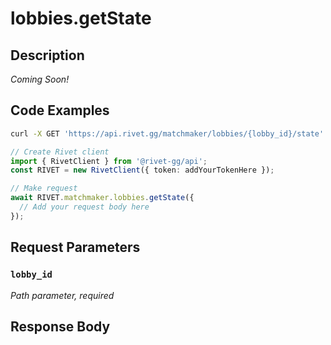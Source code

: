 

# lobbies.getState

## Description

*Coming Soon!*


## Code Examples

<CodeGroup title='Request' tag='GET' label='https://api.rivet.gg/matchmaker/lobbies/{lobby_id}/state'>

```bash {{ title: 'cURL' }}
curl -X GET 'https://api.rivet.gg/matchmaker/lobbies/{lobby_id}/state'
```

```ts
// Create Rivet client
import { RivetClient } from '@rivet-gg/api';
const RIVET = new RivetClient({ token: addYourTokenHere });

// Make request
await RIVET.matchmaker.lobbies.getState({
  // Add your request body here
});
```

</CodeGroup>


## Request Parameters


### `lobby_id`

_Path parameter, required_





## Response Body



